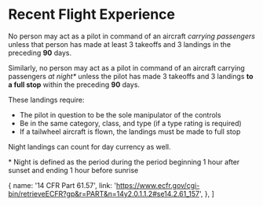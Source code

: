 

# Recent Flight Experience

No person may act as a pilot in command of an aircraft _carrying passengers_
unless that person has made at least 3 takeoffs and 3 landings in the preceding
**90** days.

Similarly, no person may act as a pilot in command of an aircraft carrying
passengers _at night\*_ unless the pilot has made 3 takeoffs and 3 landings **to
a full stop** within the preceding **90** days.

These landings require:

- The pilot in question to be the sole manipulator of the controls
- Be in the same category, class, and type (if a type rating is required)
- If a tailwheel aircraft is flown, the landings must be made to full stop

Night landings can count for day currency as well.

<Footnotes>
  * Night is defined as the period during the period beginning 1 hour after
  sunset and ending 1 hour before sunrise
</Footnotes>

  {
    name: '14 CFR Part 61.57',
    link: 'https://www.ecfr.gov/cgi-bin/retrieveECFR?gp&r=PART&n=14y2.0.1.1.2#se14.2.61_157',
  },
]
